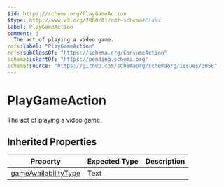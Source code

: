 ```yaml
---
$id: https://schema.org/PlayGameAction
$type: http://www.w3.org/2000/01/rdf-schema#Class
label: PlayGameAction
comment: |
  The act of playing a video game.
rdfs:label: "PlayGameAction"
rdfs:subClassOf: "https://schema.org/ConsumeAction"
schema:isPartOf: "https://pending.schema.org"
schema:source: "https://github.com/schemaorg/schemaorg/issues/3058"
---
```


# PlayGameAction

The act of playing a video game.

## Inherited Properties

| Property | Expected Type | Description |
| --- | --- | --- |
| [gameAvailabilityType](https://schema.org/gameAvailabilityType) | Text |  |

